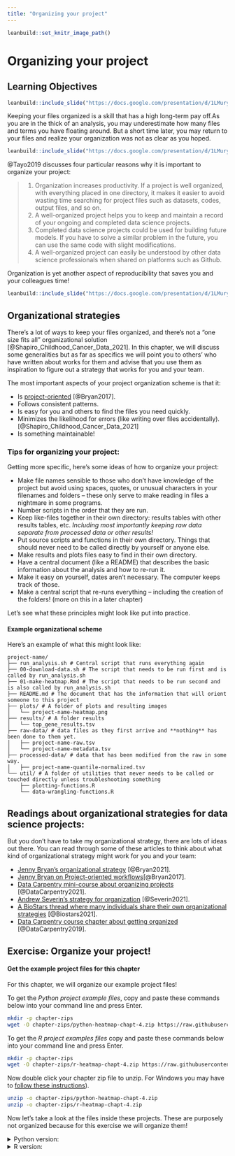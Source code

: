 ```yaml
---
title: "Organizing your project"
---
```


```r
leanbuild::set_knitr_image_path()
```

# Organizing your project

## Learning Objectives

```r
leanbuild::include_slide("https://docs.google.com/presentation/d/1LMurysUhCjZb7DVF6KS9QmJ5NBjwWVjRn40MS9f2noE/edit#slide=id.gf7bed24491_1_51")
```

Keeping your files organized is a skill that has a high long-term pay off.As you are in the thick of an analysis, you may underestimate how many files and terms you have floating around. But a short time later, you may return to your files and realize your organization was not as clear as you hoped.   

```r
leanbuild::include_slide("https://docs.google.com/presentation/d/1LMurysUhCjZb7DVF6KS9QmJ5NBjwWVjRn40MS9f2noE/edit#slide=id.gf7bed24491_1_56")
```

@Tayo2019 discusses four particular reasons why it is important to organize your project:

> 1. Organization increases productivity. If a project is well organized, with everything placed in one directory, it makes it easier to avoid wasting time searching for project files such as datasets, codes, output files, and so on.
> 2. A well-organized project helps you to keep and maintain a record of your ongoing and completed data science projects.
> 3. Completed data science projects could be used for building future models. If you have to solve a similar problem in the future, you can use the same code with slight modifications.
> 4. A well-organized project can easily be understood by other data science professionals when shared on platforms such as Github.

Organization is yet another aspect of reproducibility that saves you and your colleagues time!

```r
leanbuild::include_slide("https://docs.google.com/presentation/d/1LMurysUhCjZb7DVF6KS9QmJ5NBjwWVjRn40MS9f2noE/edit#slide=id.gf7bed24491_1_180")
```

## Organizational strategies

There's a lot of ways to keep your files organized, and there's not a "one size fits all" organizational solution [@Shapiro_Childhood_Cancer_Data_2021]. In this chapter, we will discuss some generalities but as far as specifics we will point you to others' who have written about works for them and advise that you use them as inspiration to figure out a strategy that works for you and your team.

The most important aspects of your project organization scheme is that it:  

- Is [project-oriented](https://www.tidyverse.org/blog/2017/12/workflow-vs-script/) [@Bryan2017].  
- Follows consistent patterns.  
- Is easy for you and others to find the files you need quickly.  
- Minimizes the likelihood for errors (like writing over files accidentally).  
[@Shapiro_Childhood_Cancer_Data_2021]
- Is something maintainable!

### Tips for organizing your project:   

Getting more specific, here's some ideas of how to organize your project:  

- Make file names sensible to those who don't have knowledge of the project but avoid using spaces, quotes, or unusual characters in your filenames and folders -- these only serve to make reading in files a nightmare in some programs.
- Number scripts in the order that they are run.
- Keep like-files together in their own directory: results tables with other results tables, etc. _Including most importantly keeping raw data separate from processed data or other results!_
- Put source scripts and functions in their own directory. Things that should never need to be called directly by yourself or anyone else.
- Make results and plots files easy to find in their own directory.
- Have a central document (like a README) that describes the basic information about the analysis and how to re-run it.
- Make it easy on yourself, dates aren't necessary. The computer keeps track of those.
- Make a central script that re-runs everything -- including the creation of the folders! (more on this in a later chapter)

Let's see what these principles might look like put into practice.

#### Example organizational scheme  

Here's an example of what this might look like:
```
project-name/
├── run_analysis.sh # Central script that runs everything again
├── 00-download-data.sh # The script that needs to be run first and is called by run_analysis.sh
├── 01-make-heatmap.Rmd # The script that needs to be run second and is also called by run_analysis.sh
├── README.md # The document that has the information that will orient someone to this project
├── plots/ # A folder of plots and resulting images
│   └── project-name-heatmap.png
├── results/ # A folder results
│   └── top_gene_results.tsv
├── raw-data/ # data files as they first arrive and **nothing** has been done to them yet.
│   ├── project-name-raw.tsv
│   └── project-name-metadata.tsv
├── processed-data/ # data that has been modified from the raw in some way.
│   ├── project-name-quantile-normalized.tsv
└── util/ # A folder of utilities that never needs to be called or touched directly unless troubleshooting something
    ├── plotting-functions.R
    └── data-wrangling-functions.R
```

## Readings about organizational strategies for data science projects:

But you don't have to take my organizational strategy, there are lots of ideas out there.
You can read through some of these articles to think about what kind of organizational strategy might work for you and your team:   

- [Jenny Bryan's organizational strategy](https://www.stat.ubc.ca/~jenny/STAT545A/block19_codeFormattingOrganization.html) [@Bryan2021].
- [Jenny Bryan on Project-oriented workflows](https://www.tidyverse.org/blog/2017/12/workflow-vs-script/)[@Bryan2017].
- [Data Carpentry mini-course about organizing projects](https://datacarpentry.org/organization-genomics/) [@DataCarpentry2021].
- [Andrew Severin's strategy for organization](https://bioinformaticsworkbook.org/projectManagement/Intro_projectManagement.html#gsc.tab=0) [@Severin2021].
- [A BioStars thread where many individuals share their own organizational strategies](https://www.biostars.org/p/821/) [@Biostars2021].
- [Data Carpentry course chapter about getting organized](https://bioinformatics-core-shared-training.github.io/shell-genomics/07-organization/index.html) [@DataCarpentry2019].

## Exercise: Organize your project!

#### Get the example project files for this chapter

For this chapter, we will organize our example project files!

To get the _Python project example files_, copy and paste these commands below into your command line and press Enter.

```bash
mkdir -p chapter-zips
wget -O chapter-zips/python-heatmap-chapt-4.zip https://raw.githubusercontent.com/jhudsl/Reproducibility-Examples/main/chapter-zips/python-heatmap-chapt-4.zip
```

To get the _R project examples files_ copy and paste these commands below into your command line and press Enter.

```bash
mkdir -p chapter-zips
wget -O chapter-zips/r-heatmap-chapt-4.zip https://raw.githubusercontent.com/jhudsl/Reproducibility-Examples/main/chapter-zips/r-heatmap-chapt-4.zip
```

Now double click your chapter zip file to unzip. For Windows you may have to [follow these instructions](https://support.microsoft.com/en-us/windows/zip-and-unzip-files-f6dde0a7-0fec-8294-e1d3-703ed85e7ebc)).

```bash
unzip -o chapter-zips/python-heatmap-chapt-4.zip
unzip -o chapter-zips/r-heatmap-chapt-4.zip
```

Now let's take a look at the files inside these projects. These are purposely not organized because for this exercise we will organize them!

<details> <summary> Python version: </summary>
```bash
ls chapter-zips/python-heatmap-chapt-4 -d chapter-zips/
```
</details>

<details> <summary>  R version:</summary>
```bash
ls chapter-zips/r-heatmap-chapt-4 -d chapter-zips/
```
</details>
